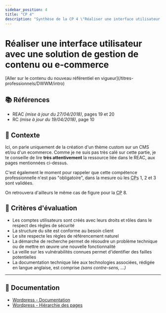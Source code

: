 ```yaml
---
sidebar_position: 4
title: "CP 4"
description: "Synthèse de la CP 4 \"Réaliser une interface utilisateur avec une solution de gestion de contenu ou e-commerce\" du titre professionnel Développeur Web et Web Mobile (DWWM TP-01280m03, référentiel expiré)."
---
```



# Réaliser une interface utilisateur avec une solution de gestion de contenu ou e-commerce

<Admonition type="warning" title="Attention, tu es en train de consulter un référentiel expiré !">
  [Aller sur le contenu du nouveau référentiel en vigueur](/titres-professionnels/DWWM/intro)
</Admonition>

## 📚 Références

- REAC _(mise à jour du 27/04/2018)_, pages 19 et 20
- RC _(mise à jour du 19/04/2018)_, page 10

## 🚀 Contexte

Ici, on parle uniquement de la création d'un thème custom sur un CMS et/ou d'un ecommerce.
Comme je ne suis pas très calé sur cette partie, je te conseille de lire **très attentivement**
la ressource liée dans le REAC, aux pages mentionnées ci-dessus.

C'est également le moment pour rappeler que cette compétence professionnelle n'est pas "obligatoire", dans la mesure
où les <abbr title="Compétences Professionnelles">CPs</abbr> 1, 2 et 3 sont validées.

On retrouvera d'ailleurs le même cas de figure pour la <abbr title="Compétence Professionnelle">CP</abbr> 8.

## 🎯 Critères d'évaluation

- Les comptes utilisateurs sont créés avec leurs droits et rôles dans le respect des règles de sécurité
- La structure du site est conforme au besoin client
- Le site respecte les règles de référencement naturel
- La démarche de recherche permet de résoudre un problème technique ou de mettre en œuvre une nouvelle fonctionnalité
- La veille sur les vulnérabilités connues permet d'identifier des failles potentielles
- La documentation technique liée aux technologies associées, rédigée en langue anglaise, est comprise _(sans contre-sens, ...)_

---

## 🧠 Documentation

- [Wordpress - Documentation](https://developer.wordpress.org/)
- [Wordpress - Hiérarchie des pages](https://developer.wordpress.org/themes/basics/template-hierarchy/)